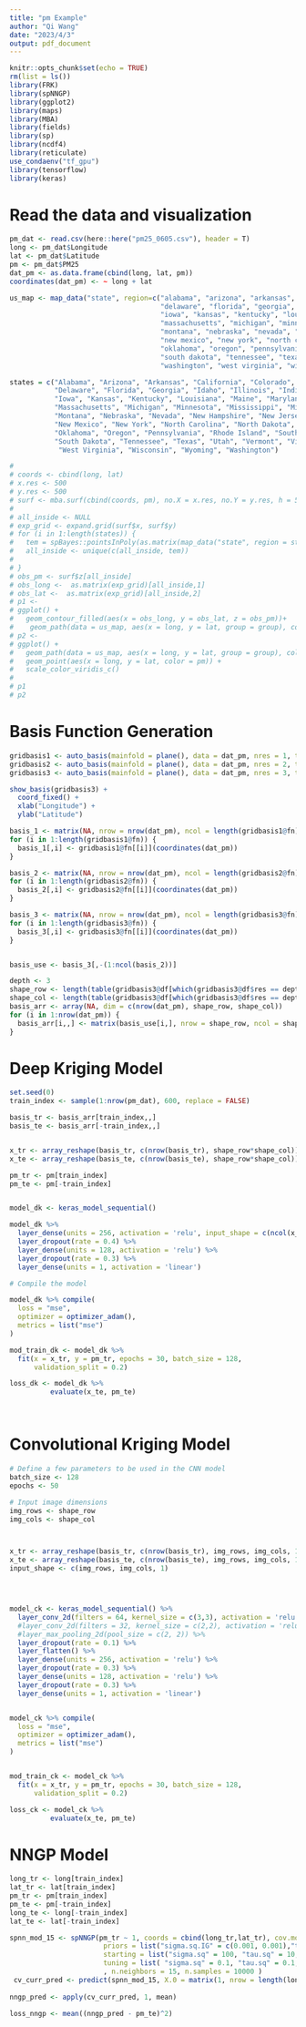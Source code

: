 ```yaml
---
title: "pm Example"
author: "Qi Wang"
date: "2023/4/3"
output: pdf_document
---
```


```r
knitr::opts_chunk$set(echo = TRUE)
rm(list = ls())
library(FRK)
library(spNNGP)
library(ggplot2)
library(maps)
library(MBA)
library(fields)
library(sp)
library(ncdf4)
library(reticulate)
use_condaenv("tf_gpu")
library(tensorflow)
library(keras)
```

# Read the data and visualization

```r
pm_dat <- read.csv(here::here("pm25_0605.csv"), header = T)
long <- pm_dat$Longitude
lat <- pm_dat$Latitude
pm <- pm_dat$PM25
dat_pm <- as.data.frame(cbind(long, lat, pm))
coordinates(dat_pm) <- ~ long + lat
```

```r

us_map <- map_data("state", region=c("alabama", "arizona", "arkansas", "california", "colorado", "connecticut",
                                     "delaware", "florida", "georgia", "idaho", "illinois", "indiana",
                                     "iowa", "kansas", "kentucky", "louisiana", "maine", "maryland",
                                     "massachusetts", "michigan", "minnesota", "mississippi", "missouri",
                                     "montana", "nebraska", "nevada", "new hampshire", "new jersey",
                                     "new mexico", "new york", "north carolina", "north dakota", "ohio",
                                     "oklahoma", "oregon", "pennsylvania", "rhode island", "south carolina",
                                     "south dakota", "tennessee", "texas", "utah", "vermont", "virginia",
                                     "washington", "west virginia", "wisconsin", "wyoming"))

states = c("Alabama", "Arizona", "Arkansas", "California", "Colorado", "Connecticut",
           "Delaware", "Florida", "Georgia", "Idaho", "Illinois", "Indiana",
           "Iowa", "Kansas", "Kentucky", "Louisiana", "Maine", "Maryland",
           "Massachusetts", "Michigan", "Minnesota", "Mississippi", "Missouri",
           "Montana", "Nebraska", "Nevada", "New Hampshire", "New Jersey",
           "New Mexico", "New York", "North Carolina", "North Dakota", "Ohio",
           "Oklahoma", "Oregon", "Pennsylvania", "Rhode Island", "South Carolina",
           "South Dakota", "Tennessee", "Texas", "Utah", "Vermont", "Virginia",
            "West Virginia", "Wisconsin", "Wyoming", "Washington")

# 
# coords <- cbind(long, lat)
# x.res <- 500
# y.res <- 500
# surf <- mba.surf(cbind(coords, pm), no.X = x.res, no.Y = y.res, h = 5, m = 2, extend = TRUE)$xyz.est
# 
# all_inside <- NULL
# exp_grid <- expand.grid(surf$x, surf$y)
# for (i in 1:length(states)) {
#   tem = spBayes::pointsInPoly(as.matrix(map_data("state", region = states[i])[,1:2]),as.matrix(exp_grid))
#   all_inside <- unique(c(all_inside, tem))
#   
# }
# obs_pm <- surf$z[all_inside] 
# obs_long <-  as.matrix(exp_grid)[all_inside,1]
# obs_lat <-  as.matrix(exp_grid)[all_inside,2]
# p1 <- 
# ggplot() +
#   geom_contour_filled(aes(x = obs_long, y = obs_lat, z = obs_pm))+
#    geom_path(data = us_map, aes(x = long, y = lat, group = group), color = "red")
# p2 <- 
# ggplot() +
#   geom_path(data = us_map, aes(x = long, y = lat, group = group), color = "red") + 
#   geom_point(aes(x = long, y = lat, color = pm)) +
#   scale_color_viridis_c()
# 
# p1
# p2

```
# Basis Function Generation

```r
gridbasis1 <- auto_basis(mainfold = plane(), data = dat_pm, nres = 1, type = "Gaussian", regular = 1)
gridbasis2 <- auto_basis(mainfold = plane(), data = dat_pm, nres = 2, type = "Gaussian", regular = 1)
gridbasis3 <- auto_basis(mainfold = plane(), data = dat_pm, nres = 3, type = "Gaussian", regular = 1)

show_basis(gridbasis3) + 
  coord_fixed() +
  xlab("Longitude") +
  ylab("Latitude")

basis_1 <- matrix(NA, nrow = nrow(dat_pm), ncol = length(gridbasis1@fn))
for (i in 1:length(gridbasis1@fn)) {
  basis_1[,i] <- gridbasis1@fn[[i]](coordinates(dat_pm))
}

basis_2 <- matrix(NA, nrow = nrow(dat_pm), ncol = length(gridbasis2@fn))
for (i in 1:length(gridbasis2@fn)) {
  basis_2[,i] <- gridbasis2@fn[[i]](coordinates(dat_pm))
}

basis_3 <- matrix(NA, nrow = nrow(dat_pm), ncol = length(gridbasis3@fn))
for (i in 1:length(gridbasis3@fn)) {
  basis_3[,i] <- gridbasis3@fn[[i]](coordinates(dat_pm))
}


basis_use <- basis_3[,-(1:ncol(basis_2))]

depth <- 3
shape_row <- length(table(gridbasis3@df[which(gridbasis3@df$res == depth) , 2 ]))
shape_col <- length(table(gridbasis3@df[which(gridbasis3@df$res == depth) , 1 ]))
basis_arr <- array(NA, dim = c(nrow(dat_pm), shape_row, shape_col))
for (i in 1:nrow(dat_pm)) {
  basis_arr[i,,] <- matrix(basis_use[i,], nrow = shape_row, ncol = shape_col, byrow = T)
}

```
# Deep Kriging Model

```r
set.seed(0)
train_index <- sample(1:nrow(pm_dat), 600, replace = FALSE)
```


```r
basis_tr <- basis_arr[train_index,,]
basis_te <- basis_arr[-train_index,,]


x_tr <- array_reshape(basis_tr, c(nrow(basis_tr), shape_row*shape_col))  # So we want to reshape each observation from a picture to a vector
x_te <- array_reshape(basis_te, c(nrow(basis_te), shape_row*shape_col))  # Same as prervious step

pm_tr <- pm[train_index]
pm_te <- pm[-train_index]


model_dk <- keras_model_sequential() 

model_dk %>% 
  layer_dense(units = 256, activation = 'relu', input_shape = c(ncol(x_tr))) %>% 
  layer_dropout(rate = 0.4) %>% 
  layer_dense(units = 128, activation = 'relu') %>%
  layer_dropout(rate = 0.3) %>%
  layer_dense(units = 1, activation = 'linear')

# Compile the model

model_dk %>% compile(
  loss = "mse",
  optimizer = optimizer_adam(),
  metrics = list("mse")
)

mod_train_dk <- model_dk %>%
  fit(x = x_tr, y = pm_tr, epochs = 30, batch_size = 128, 
      validation_split = 0.2)

loss_dk <- model_dk %>%
          evaluate(x_te, pm_te)




```
# Convolutional Kriging Model


```r
# Define a few parameters to be used in the CNN model
batch_size <- 128
epochs <- 50

# Input image dimensions
img_rows <- shape_row
img_cols <- shape_col



x_tr <- array_reshape(basis_tr, c(nrow(basis_tr), img_rows, img_cols, 1))
x_te <- array_reshape(basis_te, c(nrow(basis_te), img_rows, img_cols, 1))
input_shape <- c(img_rows, img_cols, 1)




model_ck <- keras_model_sequential() %>%
  layer_conv_2d(filters = 64, kernel_size = c(3,3), activation = 'relu', input_shape = input_shape) %>% 
  #layer_conv_2d(filters = 32, kernel_size = c(2,2), activation = 'relu') %>% 
  #layer_max_pooling_2d(pool_size = c(2, 2)) %>% 
  layer_dropout(rate = 0.1) %>% 
  layer_flatten() %>%
  layer_dense(units = 256, activation = 'relu') %>% 
  layer_dropout(rate = 0.3) %>% 
  layer_dense(units = 128, activation = 'relu') %>% 
  layer_dropout(rate = 0.3) %>% 
  layer_dense(units = 1, activation = 'linear')


model_ck %>% compile(
  loss = "mse",
  optimizer = optimizer_adam(),
  metrics = list("mse")
)


mod_train_ck <- model_ck %>%
  fit(x = x_tr, y = pm_tr, epochs = 30, batch_size = 128, 
      validation_split = 0.2)

loss_ck <- model_ck %>%
          evaluate(x_te, pm_te)
```

# NNGP Model


```r
long_tr <- long[train_index]
lat_tr <- lat[train_index]
pm_tr <- pm[train_index]
pm_te <- pm[-train_index]
long_te <- long[-train_index]
lat_te <- lat[-train_index]

spnn_mod_15 <- spNNGP(pm_tr ~ 1, coords = cbind(long_tr,lat_tr), cov.model = "exponential",
                       priors = list("sigma.sq.IG" = c(0.001, 0.001),"tau.sq.IG" = c(0.001,0.001), "phi.Unif" = c(0.1,3)),
                       starting = list("sigma.sq" = 100, "tau.sq" = 10, "phi" = 0.5),
                       tuning = list( "sigma.sq" = 0.1, "tau.sq" = 0.1, "phi" = 0.1)
                       , n.neighbors = 15, n.samples = 10000 )
 cv_curr_pred <- predict(spnn_mod_15, X.0 = matrix(1, nrow = length(long_te), ncol = 1), coords.0 = cbind(long_te, lat_te))$p.y.0
 
nngp_pred <- apply(cv_curr_pred, 1, mean)

loss_nngp <- mean((nngp_pred - pm_te)^2)
```




